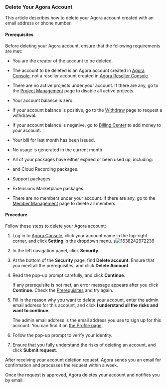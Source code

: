 

### Delete Your Agora Account

This article describes how to delete your Agora account created with an email address or phone number.

#### Prerequisites

Before deleting your Agora account, ensure that the following requirements are met:

-   You are the creator of the account to be deleted.

-   The account to be deleted is an Agora account created in [Agora Console](https://console.agora.io/), not a reseller account created in [Agora Reseller Console](https://reseller.agora.io/).

-   There are no active projects under your account. If there are any, go to the [Project Management](https://console.agora.io/projects) page to disable all active projects.

-   Your account balance is zero.

-   If your account balance is positive, go to the [Withdraw](https://console.agora.io/finance/withdraw) page to request a withdrawal.

-   If your account balance is negative, go to [Billing Center](https://console.agora.io/finance) to add money to your account.

-   Your bill for last month has been issued.

-   No usage is generated in the current month.

-   All of your packages have either expired or been used up, including:

-   <Vg k="VSDK" /> and Cloud Recording packages.

-   Support packages.

-   Extensions Marketplace packages.

-   There are no members under your account. If there are any, go to the [Member Management](https://console.agora.io/settings/member) page to delete all members.

#### Procedure

Follow these steps to delete your Agora account:

1.  Log in to [Agora Console](https://dashboard.agora.io/), click your account name in the top-right corner, and click **Setting** in the dropdown menu.
    s![1638242972239](https://web-cdn.agora.io/docs-files/1638242972239)

2.  In the left navigation panel, click **Security**.

3.  At the bottom of the **Security** page, find **Delete account**. Ensure that you meet all the prerequisites, and click **Delete Account**.

4.  Read the pop-up prompt carefully, and click **Continue**.

    If any prerequisite is not met, an error message appears after you click **Continue**. Check the [Prerequisites](#prerequisites) and try again.

5.  Fill in the reason why you want to delete your account, enter the admin email address for this account, and click **I understand all the risks and want to continue**.

    The admin email address is the email address you use to sign up for this account. You can find it on [the Profile page](#manage-profile).

6.  Follow the pop-up prompt to verify your identity.

7.  Ensure that you fully understand the risks of deleting an account, and click **Submit request**.

After receiving your account deletion request, Agora sends you an email for confirmation and processes the request within a week.

Once the request is approved, Agora deletes your account and notifies you by email.
